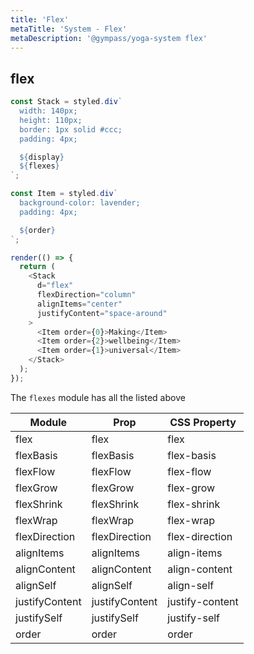 ```yaml
---
title: 'Flex'
metaTitle: 'System - Flex'
metaDescription: '@gympass/yoga-system flex'
---
```


## flex

```javascript state
const Stack = styled.div`
  width: 140px;
  height: 110px;
  border: 1px solid #ccc;
  padding: 4px;

  ${display}
  ${flexes}
`;

const Item = styled.div`
  background-color: lavender;
  padding: 4px;

  ${order}
`;

render(() => {
  return (
    <Stack
      d="flex"
      flexDirection="column"
      alignItems="center"
      justifyContent="space-around"
    >
      <Item order={0}>Making</Item>
      <Item order={2}>wellbeing</Item>
      <Item order={1}>universal</Item>
    </Stack>
  );
});
```

The `flexes` module has all the listed above

<table>
  <thead>
    <tr>
      <th>Module</th>
      <th>Prop</th>
      <th>CSS Property</th>
    </tr>
  </thead>
  <tbody>
    <tr>
      <td>
        <inlineCode>flex</inlineCode>
      </td>
      <td>
        <inlineCode>flex</inlineCode>
      </td>
      <td>
        <inlineCode>flex</inlineCode>
      </td>
    </tr>
    <tr>
      <td>
        <inlineCode>flexBasis</inlineCode>
      </td>
      <td>
        <inlineCode>flexBasis</inlineCode>
      </td>
      <td>
        <inlineCode>flex-basis</inlineCode>
      </td>
    </tr>
    <tr>
      <td>
        <inlineCode>flexFlow</inlineCode>
      </td>
      <td>
        <inlineCode>flexFlow</inlineCode>
      </td>
      <td>
        <inlineCode>flex-flow</inlineCode>
      </td>
    </tr>
    <tr>
      <td>
        <inlineCode>flexGrow</inlineCode>
      </td>
      <td>
        <inlineCode>flexGrow</inlineCode>
      </td>
      <td>
        <inlineCode>flex-grow</inlineCode>
      </td>
    </tr>
    <tr>
      <td>
        <inlineCode>flexShrink</inlineCode>
      </td>
      <td>
        <inlineCode>flexShrink</inlineCode>
      </td>
      <td>
        <inlineCode>flex-shrink</inlineCode>
      </td>
    </tr>
    <tr>
      <td>
        <inlineCode>flexWrap</inlineCode>
      </td>
      <td>
        <inlineCode>flexWrap</inlineCode>
      </td>
      <td>
        <inlineCode>flex-wrap</inlineCode>
      </td>
    </tr>
    <tr>
      <td>
        <inlineCode>flexDirection</inlineCode>
      </td>
      <td>
        <inlineCode>flexDirection</inlineCode>
      </td>
      <td>
        <inlineCode>flex-direction</inlineCode>
      </td>
    </tr>
    <tr>
      <td>
        <inlineCode>alignItems</inlineCode>
      </td>
      <td>
        <inlineCode>alignItems</inlineCode>
      </td>
      <td>
        <inlineCode>align-items</inlineCode>
      </td>
    </tr>
    <tr>
      <td>
        <inlineCode>alignContent</inlineCode>
      </td>
      <td>
        <inlineCode>alignContent</inlineCode>
      </td>
      <td>
        <inlineCode>align-content</inlineCode>
      </td>
    </tr>
    <tr>
      <td>
        <inlineCode>alignSelf</inlineCode>
      </td>
      <td>
        <inlineCode>alignSelf</inlineCode>
      </td>
      <td>
        <inlineCode>align-self</inlineCode>
      </td>
    </tr>
    <tr>
      <td>
        <inlineCode>justifyContent</inlineCode>
      </td>
      <td>
        <inlineCode>justifyContent</inlineCode>
      </td>
      <td>
        <inlineCode>justify-content</inlineCode>
      </td>
    </tr>
    <tr>
      <td>
        <inlineCode>justifySelf</inlineCode>
      </td>
      <td>
        <inlineCode>justifySelf</inlineCode>
      </td>
      <td>
        <inlineCode>justify-self</inlineCode>
      </td>
    </tr>
    <tr>
      <td>
        <inlineCode>order</inlineCode>
      </td>
      <td>
        <inlineCode>order</inlineCode>
      </td>
      <td>
        <inlineCode>order</inlineCode>
      </td>
    </tr>
  </tbody>
</table>

